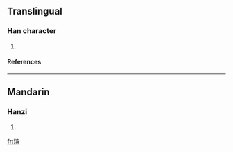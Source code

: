 {{see|璸}}

==Translingual==
===Han character===
{{Han char|rn=96|rad=玉|as=10|sn=14|four=|canj=一土十人金 (MGJOC)}}
# {{defn|Han|sort=玉10}}
====References====
{{Han ref|kx=0740.111|hdz=21132.081|uh=7478|ud=29816}}

----
==Mandarin==
===Hanzi===
{{cmn-hanzi|pin=[[bīn]] (bin1)|wg=pin<sup>1</sup>}}
# {{defn|Mandarin}}

[[fr:瑸]]